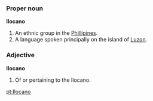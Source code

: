===Proper noun===
'''Ilocano'''

# An ethnic group in the [[Phillipines]].
# A language spoken principally on the island of [[Luzon]].

===Adjective===
'''Ilocano'''

# Of or pertaining to the Ilocano.

[[pt:Ilocano]]